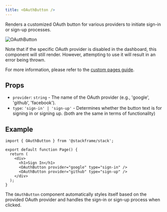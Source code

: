 ```yaml
---
title: <OAuthButton />
---
```


Renders a customized OAuth button for various providers to initiate sign-in or sign-up processes.

![OAuthButton](../imgs/oauth-button.png)

Note that if the specific OAuth provider is disabled in the dashboard, this component will still render. However, attempting to use it will result in an error being thrown.

For more information, please refer to the [custom pages guide](../customization/custom-pages.mdx).

## Props

- `provider`: `string` - The name of the OAuth provider (e.g., 'google', 'github', 'facebook').
- `type`: `'sign-in' | 'sign-up'` - Determines whether the button text is for signing in or signing up. (both are the same in terms of functionality)

## Example

```tsx
import { OAuthButton } from '@stackframe/stack';

export default function Page() {
  return (
    <div>
      <h1>Sign In</h1>
      <OAuthButton provider="google" type="sign-in" />
      <OAuthButton provider="github" type="sign-up" />
    </div>
  );
}

```

The `OAuthButton` component automatically styles itself based on the provided OAuth provider and handles the sign-in or sign-up process when clicked.